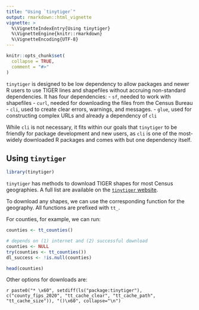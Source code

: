 ```yaml
---
title: "Using `tinytiger`"
output: rmarkdown::html_vignette
vignette: >
  %\VignetteIndexEntry{Using tinytiger}
  %\VignetteEngine{knitr::rmarkdown}
  %\VignetteEncoding{UTF-8}
---
```


```r
knitr::opts_chunk$set(
  collapse = TRUE,
  comment = "#>"
)
```

`tinytiger` is designed to be low dependency to allow packages and newer R users to use TIGER lines and shapefiles without accruing non-standard dependencies. It has four dependencies:
- `sf`, needed to work with shapefiles
- `curl`, needed for downloading the files from the Census Bureau
- `cli`, used to create clear errors, warnings, and messages.
- `glue`, used for constructing complex URLs and already a dependency of `cli`

While `cli` is not necessary, it fits within our goals that `tinytiger` to be friendly for package development and new users, as `cli` is one of the most-widely downloaded R packages and comes with but one dependency itself.


## Using `tinytiger`

```r
library(tinytiger)
```

`tinytiger` has methods to download TIGER shapes for most Census geographies.
A full list are available on the [`tinytiger` website](https://alarm-redist.github.io/tinytiger/index.html#supported-geographies).

To download any shapes, we can use the corresponding function for the geography. 
All functions are prefixed with `tt_`.

For counties, for example, we can run:

```r
counties <- tt_counties()
```

```r
# depends on (1) internet and (2) successful download
counties <- NULL
try(counties <- tt_counties())
dl_success <- !is.null(counties)
```

```r
head(counties)
```


Other options for downloads are:

`r paste0("* \x60", setdiff(ls("package:tinytiger"), c("county_fips_2020", "tt_cache_clear", "tt_cache_path", "tt_cache_size")), "()\x60", collapse="\n")`
